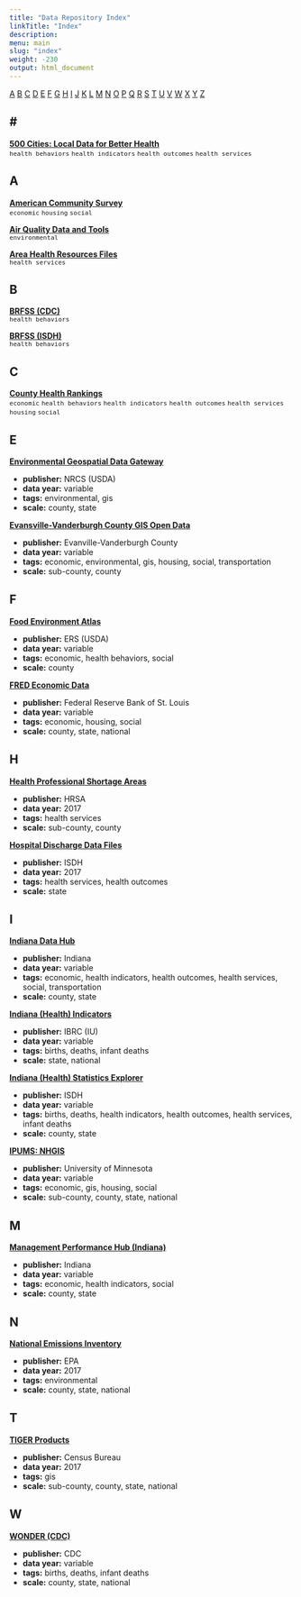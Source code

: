 ```yaml
---
title: "Data Repository Index"
linkTitle: "Index"
description:
menu: main
slug: "index"
weight: -230
output: html_document
---
```


[A](#a) [B](#b) [C](#c) [D](#d) [E](#e) [F](#f) [G](#g) [H](#h) [I](#i) [J](#j) [K](#k) [L](#l) [M](#m) [N](#n) [O](#o) [P](#p) [Q](#q) [R](#r) [S](#s) [T](#t) [U](#u) [V](#v) [W](#w) [X](#x) [Y](#y) [Z](#z)

## # #

[**500 Cities: Local Data for Better Health**](/500-cities)  
<font size="2">`health behaviors` `health indicators` `health outcomes` `health services`</font> 

## A

[**American Community Survey**](/acs)  
<font size="2">`economic` `housing` `social`</font> 

[**Air Quality Data and Tools**](/air-quality)  
<font size="2">`environmental`</font> 

[**Area Health Resources Files**](/ahrf)  
<font size="2">`health services`</font> 

## B

[**BRFSS (CDC)**](/brfss-cdc)  
<font size="2">`health behaviors`</font> 

[**BRFSS (ISDH)**](/brfss-isdh)  
<font size="2">`health behaviors`</font>

## C

[**County Health Rankings**](http://www.countyhealthrankings.org/explore-health-rankings/rankings-data-documentation)  
<font size="2">`economic` `health behaviors` `health indicators` `health outcomes` `health services` `housing` `social`</font> 

## E

[**Environmental Geospatial Data Gateway**](https://datagateway.nrcs.usda.gov/)

* **publisher:** NRCS (USDA) 
* **data year:** variable
* **tags:** environmental, gis
* **scale:** county, state

[**Evansville-Vanderburgh County GIS Open Data**](https://fred.stlouisfed.org/search?st=vanderburgh+county)

* **publisher:** Evanville-Vanderburgh County 
* **data year:** variable
* **tags:** economic, environmental, gis, housing, social, transportation
* **scale:** sub-county, county

## F

[**Food Environment Atlas**](https://www.ers.usda.gov/data-products/food-environment-atlas/go-to-the-atlas/)

* **publisher:** ERS (USDA) 
* **data year:** variable
* **tags:** economic, health behaviors, social
* **scale:** county

[**FRED Economic Data**](https://fred.stlouisfed.org/search?st=vanderburgh+county)

* **publisher:** Federal Reserve Bank of St. Louis 
* **data year:** variable
* **tags:** economic, housing, social
* **scale:** county, state, national

## H

[**Health Professional Shortage Areas**](https://data.hrsa.gov/data/download)

* **publisher:** HRSA
* **data year:** 2017
* **tags:** health services
* **scale:** sub-county, county

[**Hospital Discharge Data Files**](https://www.in.gov/isdh/20624.htm)

* **publisher:** ISDH
* **data year:** 2017
* **tags:** health services, health outcomes
* **scale:** state

## I

[**Indiana Data Hub**](https://hub.mph.in.gov/)

* **publisher:** Indiana 
* **data year:** variable
* **tags:** economic, health indicators, health outcomes, health services, social, transportation
* **scale:** county, state

[**Indiana (Health) Indicators**](http://indianaindicators.org)

* **publisher:** IBRC (IU) 
* **data year:** variable
* **tags:** births, deaths, infant deaths
* **scale:** state, national

[**Indiana (Health) Statistics Explorer**](https://gis.in.gov/apps/isdh/meta/stats_layers.htm)

* **publisher:** ISDH
* **data year:** variable
* **tags:** births, deaths, health indicators, health outcomes, health services, infant deaths
* **scale:** county, state

[**IPUMS: NHGIS**](https://www.nhgis.org/)

* **publisher:** University of Minnesota
* **data year:** variable
* **tags:** economic, gis, housing, social
* **scale:** sub-county, county, state, national

## M

[**Management Performance Hub (Indiana)**](https://www.in.gov/mph/index.htm)

* **publisher:** Indiana 
* **data year:** variable
* **tags:** economic, health indicators, social
* **scale:** county, state

## N

[**National Emissions Inventory**](https://www.epa.gov/air-emissions-inventories/national-emissions-inventory-nei)

* **publisher:** EPA
* **data year:** 2017
* **tags:** environmental
* **scale:** county, state, national

## T

[**TIGER Products**](https://www.census.gov/geo/maps-data/data/tiger.html)

* **publisher:** Census Bureau
* **data year:** 2017
* **tags:** gis
* **scale:** sub-county, county, state, national

## W

[**WONDER (CDC)**](https://wonder.cdc.gov/)

* **publisher:** CDC
* **data year:** variable
* **tags:** births, deaths, infant deaths
* **scale:** county, state, national